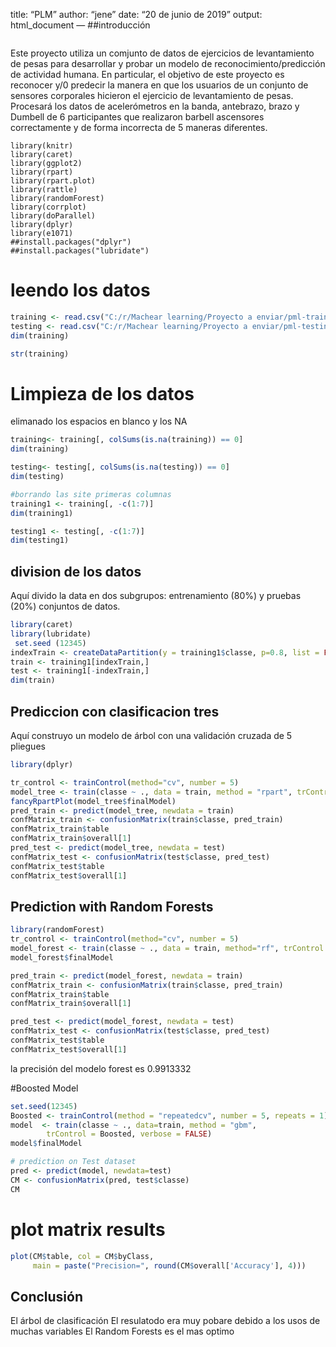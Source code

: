 title: "PLM"
author: "jene"
date: "20 de junio de 2019"
output: html_document
---
##introducción
```r

```

Este proyecto utiliza un comjunto de  datos de ejercicios de levantamiento de pesas para desarrollar y probar un modelo de reconocimiento/predicción de actividad humana. En particular, el objetivo de este proyecto es reconocer y/0 predecir la manera en que los usuarios de un conjunto de sensores corporales hicieron el ejercicio de levantamiento de pesas. Procesará los datos de acelerómetros en la banda, antebrazo, brazo y Dumbell de 6 participantes que realizaron barbell ascensores correctamente y de forma incorrecta de 5 maneras diferentes.
```
library(knitr)
library(caret)
library(ggplot2)
library(rpart)
library(rpart.plot)
library(rattle)
library(randomForest)
library(corrplot)
library(doParallel)
library(dplyr)
library(e1071)
##install.packages("dplyr")
##install.packages("lubridate")
```

# leendo  los datos
```r
training <- read.csv("C:/r/Machear learning/Proyecto a enviar/pml-training.csv",  na.strings=c("NA","#DIV/0!",""), header = TRUE)
testing <- read.csv("C:/r/Machear learning/Proyecto a enviar/pml-testing.csv",  na.strings=c("NA","#DIV/0!",""), header = TRUE)
dim(training)
```
```r
str(training)
```

#  Limpieza de los datos
elimanado los espacios en blanco y los NA

```r
training<- training[, colSums(is.na(training)) == 0]
dim(training)
```

```r
testing<- testing[, colSums(is.na(testing)) == 0]
dim(testing)
```



```r
#borrando las site primeras columnas
training1 <- training[, -c(1:7)]
dim(training1)

testing1 <- testing[, -c(1:7)]
dim(testing1)

```

## division de los datos 

Aquí divido la data  en dos subgrupos: entrenamiento (80%) y pruebas  (20%) conjuntos de datos.
```r
library(caret)
library(lubridate)
 set.seed (12345)
indexTrain <- createDataPartition(y = training1$classe, p=0.8, list = FALSE)
train <- training1[indexTrain,]
test <- training1[-indexTrain,]
dim(train)
```


## Prediccion con clasificacion tres
Aquí construyo un modelo de árbol con una validación cruzada de 5 pliegues 

```r
library(dplyr)

tr_control <- trainControl(method="cv", number = 5)
model_tree <- train(classe ~ ., data = train, method = "rpart", trControl = tr_control)
fancyRpartPlot(model_tree$finalModel)
pred_train <- predict(model_tree, newdata = train)
confMatrix_train <- confusionMatrix(train$classe, pred_train)
confMatrix_train$table
confMatrix_train$overall[1]
pred_test <- predict(model_tree, newdata = test)
confMatrix_test <- confusionMatrix(test$classe, pred_test)
confMatrix_test$table
confMatrix_test$overall[1]
```




## Prediction with Random Forests
```r
library(randomForest)
tr_control <- trainControl(method="cv", number = 5)
model_forest <- train(classe ~ ., data = train, method="rf", trControl = tr_control)
model_forest$finalModel

pred_train <- predict(model_forest, newdata = train)
confMatrix_train <- confusionMatrix(train$classe, pred_train)
confMatrix_train$table
confMatrix_train$overall[1]

pred_test <- predict(model_forest, newdata = test)
confMatrix_test <- confusionMatrix(test$classe, pred_test)
confMatrix_test$table
confMatrix_test$overall[1]
```
la precisión del modelo forest   es 0.9913332

#Boosted Model


```r
set.seed(12345)
Boosted <- trainControl(method = "repeatedcv", number = 5, repeats = 1)
model  <- train(classe ~ ., data=train, method = "gbm",
        trControl = Boosted, verbose = FALSE)
model$finalModel
```

```r
# prediction on Test dataset
pred <- predict(model, newdata=test)
CM <- confusionMatrix(pred, test$classe)
CM
```
# plot matrix results
```r

plot(CM$table, col = CM$byClass, 
     main = paste("Precision=", round(CM$overall['Accuracy'], 4)))
```


## Conclusión
El árbol de clasificación El resulatodo era muy pobare  debido a los usos de muchas variables
El Random Forests es el mas optimo
